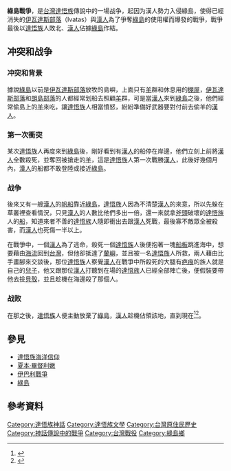 {{Infobox Military Conflict
|conflict=綠島戰爭
|partof=[[達悟族|達悟族]]所参战的戰役
|date=不明
|place=[[綠島|綠島]]
|result=*漢人勝利
*達悟族撤出綠島
|combatant1 = 達悟族
*[[椰油村|伊瓦達斯部落]]
|combatant2 = 漢人
|commander1 = 不明
|commander2 = 不明
|strength1  = 百人以上，比漢人少一半
|strength2  = 千人以上，比[[椰油村|伊瓦达斯部落]]多一半
|casualties1 = 全滅
|casualties2 = 死傷大半
}}
'''綠島戰爭'''，是[[台灣|台灣]][[達悟族|達悟族]]傳說中的一場战争，起因为漢人勢力入侵綠島，使得已經消失的[[椰油村|伊瓦達斯部落]]（Ivatas）與[[漢人|漢人]]為了爭奪[[綠島|綠島]]的使用權而爆發的戰爭，戰爭最後以[[達悟族|達悟族]]人敗北、[[漢人|漢人]]佔據[[綠島|綠島]]作結。

== 冲突和战争 ==
=== 冲突和背景 ===
據說[[綠島|綠島]]以前是[[椰油村|伊瓦達斯部落]]放牧的島嶼，上面只有[[羊|羊]]群和休息用的[[棚屋|棚屋]]，[[椰油村|伊瓦達斯部落]]和[[朗島村|朗島部落]]的人都經常划船去照顧[[羊|羊]]群，可是當[[漢人|漢人]]來到[[綠島|綠島]]之後，他們經常偷島上的[[羊|羊]]來吃，讓[[達悟族|達悟族]]人相當憤怒，紛紛準備好武器要對付前去偷羊的[[漢人|漢人]]。

=== 第一次衝突 ===
某次[[達悟族|達悟族]]人再度來到[[綠島|綠島]]後，剛好看到有[[漢人|漢人]]的船停在岸邊，他們立刻上前將[[漢人|漢人]]全數殺死，並奪回被搶走的[[羊|羊]]，這是[[達悟族|達悟族]]人第一次戰勝[[漢人|漢人]]，此後好幾個月內，[[漢人|漢人]]的船都不敢登陸或接近[[綠島|綠島]]。

=== 战争 ===
後來又有一艘[[漢人|漢人]]的[[帆船|帆船]]靠近[[綠島|綠島]]，[[達悟族|達悟族]]人因為不清楚[[漢人|漢人]]的來意，所以先躲在草叢裡查看情況，只見[[漢人|漢人]]的人數比他們多出一倍，還一來就拿[[斧頭|斧頭]]破壞的[[達悟族|達悟族]]人的[[船|船]]，知道來者不善的[[達悟族|達悟族]]人隨即衝出去跟[[漢人|漢人]]死戰，最後寡不敵眾全被殺害，而[[漢人|漢人]]也死傷一半以上。

在戰爭中，一個[[漢人|漢人]]為了逃命，殺死一個[[達悟族|達悟族]]人後便抱著一塊[[甲板|船板]]跳進海中，想要藉由[[海流|海流]]回到[[台灣|台灣]]，但他卻抵達了[[蘭嶼|蘭嶼]]，並且被一名[[達悟族|達悟族]]人所救，兩人藉由比手畫腳來交談後，那位[[達悟族|達悟族]]人察覺[[漢人|漢人]]在戰爭中所殺死的大腿有[[疤痕|疤痕]]的族人就是自己的[[兒子|兒子]]，他又跟那位[[漢人|漢人]]打聽到在場的[[達悟族|達悟族]]人已經全部陣亡後，便假裝要帶他去撿[[貝殼|貝殼]]，並且趁機在海邊殺了那個人。

=== 战败 ===
在那之後，[[達悟族|達悟族]]人便主動放棄了[[綠島|綠島]]，[[漢人|漢人]]趁機佔領該地，直到現在<ref name="雅美族史篇">{{cite web|author=余光弘|title=臺灣原住民史-雅美族史篇|url=https://www.taaze.tw/goods/11100039739.html|publisher=國史館台灣文獻館|isbn=9789570231410|accessdate=1998-12-01|archive-date=2021-11-18|archive-url=https://web.archive.org/web/20211118072442/https://www.taaze.tw/goods/11100039739.html|dead-url=no}}</ref><ref name="達悟族神話與傳說">{{cite web|author=達西烏拉彎‧畢馬|title=達悟族神話與傳說|url=https://www.books.com.tw/products/0010232852|publisher=晨星|isbn=9574554791|accessdate=2003-09-01|archive-date=2019-08-06|archive-url=https://web.archive.org/web/20190806061159/https://www.books.com.tw/products/0010232852|dead-url=no}}</ref>。

== 參見 ==
*[[達悟族海洋信仰|達悟族海洋信仰]]
*[[夏本·畢督利嫩|夏本·畢督利嫩]]
*[[伊巴利戰爭|伊巴利戰爭]]
*[[綠島|綠島]]

== 參考資料 ==
{{reflist}}

{{達悟族神話}}
[[Category:達悟族神話|Category:達悟族神話]]
[[Category:達悟族文學|Category:達悟族文學]]
[[Category:台灣原住民歷史|Category:台灣原住民歷史]]
[[Category:神話傳說中的戰爭|Category:神話傳說中的戰爭]]
[[Category:台灣戰役|Category:台灣戰役]]
[[Category:綠島鄉|Category:綠島鄉]]